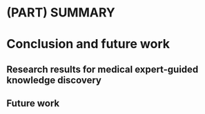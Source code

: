 # (PART) SUMMARY {-}

# Conclusion and future work {#summary}

## Research results for medical expert-guided knowledge discovery

## Future work
